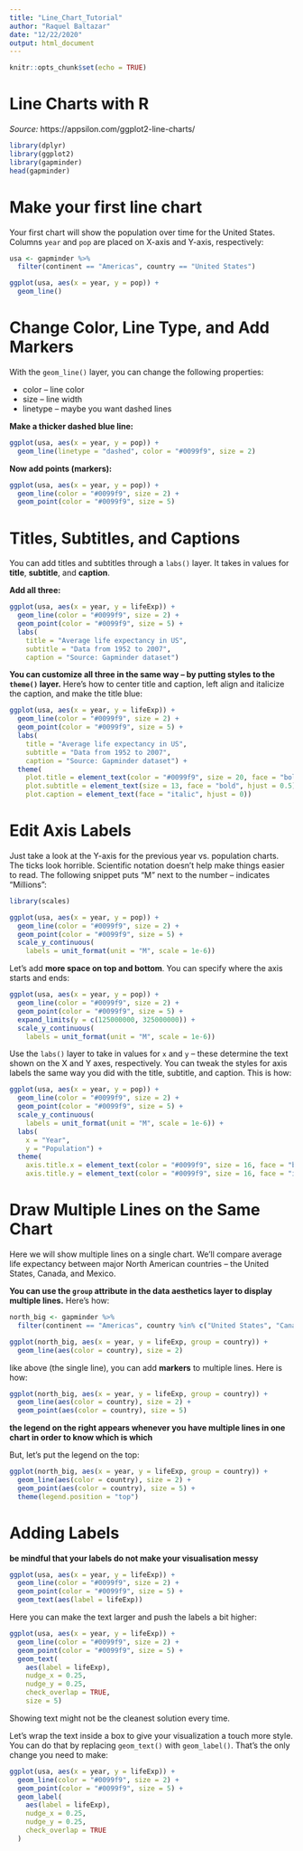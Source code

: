 ```yaml
---
title: "Line_Chart_Tutorial"
author: "Raquel Baltazar"
date: "12/22/2020"
output: html_document
---
```


```r
knitr::opts_chunk$set(echo = TRUE)
```

# Line Charts with R
*Source:* https://appsilon.com/ggplot2-line-charts/

```r
library(dplyr)
library(ggplot2)
library(gapminder)
head(gapminder)
```

# Make your first line chart

Your first chart will show the population over time for the United States. Columns `year` and `pop` are placed on X-axis and Y-axis, respectively:

```r
usa <- gapminder %>%
  filter(continent == "Americas", country == "United States")

ggplot(usa, aes(x = year, y = pop)) +
  geom_line()
```
# Change Color, Line Type, and Add Markers

With the `geom_line()` layer, you can change the following properties:

+ color – line color
+ size – line width
+ linetype – maybe you want dashed lines


**Make a thicker dashed blue line:**

```r
ggplot(usa, aes(x = year, y = pop)) +
  geom_line(linetype = "dashed", color = "#0099f9", size = 2)
```


**Now add points (markers):**
```r
ggplot(usa, aes(x = year, y = pop)) +
  geom_line(color = "#0099f9", size = 2) +
  geom_point(color = "#0099f9", size = 5)
```

# Titles, Subtitles, and Captions
You can add titles and subtitles through a `labs()` layer. It takes in values for **title**, **subtitle**, and **caption**.

**Add all three:**
```r
ggplot(usa, aes(x = year, y = lifeExp)) +
  geom_line(color = "#0099f9", size = 2) +
  geom_point(color = "#0099f9", size = 5) +
  labs(
    title = "Average life expectancy in US",
    subtitle = "Data from 1952 to 2007",
    caption = "Source: Gapminder dataset")
```
**You can customize all three in the same way – by putting styles to the `theme()` layer.** Here’s how to center title and caption, left align and italicize the caption, and make the title blue:

```r
ggplot(usa, aes(x = year, y = lifeExp)) +
  geom_line(color = "#0099f9", size = 2) +
  geom_point(color = "#0099f9", size = 5) +
  labs(
    title = "Average life expectancy in US",
    subtitle = "Data from 1952 to 2007",
    caption = "Source: Gapminder dataset") +
  theme(
    plot.title = element_text(color = "#0099f9", size = 20, face = "bold", hjust = 0.5),
    plot.subtitle = element_text(size = 13, face = "bold", hjust = 0.5),
    plot.caption = element_text(face = "italic", hjust = 0))
```

# Edit Axis Labels
Just take a look at the Y-axis for the previous year vs. population charts. The ticks look horrible. Scientific notation doesn’t help make things easier to read. The following snippet puts “M” next to the number – indicates “Millions”:

```r
library(scales)

ggplot(usa, aes(x = year, y = pop)) +
  geom_line(color = "#0099f9", size = 2) +
  geom_point(color = "#0099f9", size = 5) +
  scale_y_continuous(
    labels = unit_format(unit = "M", scale = 1e-6))
```

Let's add **more space on top and bottom**. You can specify where the axis starts and ends:

```r
ggplot(usa, aes(x = year, y = pop)) +
  geom_line(color = "#0099f9", size = 2) +
  geom_point(color = "#0099f9", size = 5) +
  expand_limits(y = c(125000000, 325000000)) +
  scale_y_continuous(
    labels = unit_format(unit = "M", scale = 1e-6))
```

Use the `labs()` layer to take in values for `x` and `y` – these determine the text shown on the X and Y axes, respectively. You can tweak the styles for axis labels the same way you did with the title, subtitle, and caption. This is how:

```r
ggplot(usa, aes(x = year, y = pop)) +
  geom_line(color = "#0099f9", size = 2) +
  geom_point(color = "#0099f9", size = 5) +
  scale_y_continuous(
    labels = unit_format(unit = "M", scale = 1e-6)) +
  labs(
    x = "Year",
    y = "Population") +
  theme(
    axis.title.x = element_text(color = "#0099f9", size = 16, face = "bold"),
    axis.title.y = element_text(color = "#0099f9", size = 16, face = "italic"))
```

# Draw Multiple Lines on the Same Chart

Here we will show multiple lines on a single chart. We’ll compare average life expectancy between major North American countries – the United States, Canada, and Mexico.

**You can use the `group` attribute in the data aesthetics layer to display multiple lines.** Here’s how:

```r
north_big <- gapminder %>%
  filter(continent == "Americas", country %in% c("United States", "Canada", "Mexico"))

ggplot(north_big, aes(x = year, y = lifeExp, group = country)) +
  geom_line(aes(color = country), size = 2)
```
like above (the single line), you can add **markers** to multiple lines. 
Here is how:

```r
ggplot(north_big, aes(x = year, y = lifeExp, group = country)) +
  geom_line(aes(color = country), size = 2) +
  geom_point(aes(color = country), size = 5)
```

**the legend on the right appears whenever you have multiple lines in one chart in order to know which is which**

But, let's put the legend on the top:

```r
ggplot(north_big, aes(x = year, y = lifeExp, group = country)) +
  geom_line(aes(color = country), size = 2) +
  geom_point(aes(color = country), size = 5) +
  theme(legend.position = "top")
```

# Adding Labels

**be mindful that your labels do not make your visualisation messy** 

```r
ggplot(usa, aes(x = year, y = lifeExp)) +
  geom_line(color = "#0099f9", size = 2) +
  geom_point(color = "#0099f9", size = 5) +
  geom_text(aes(label = lifeExp))
```

Here you can make the text larger and push the labels a bit higher:

```r
ggplot(usa, aes(x = year, y = lifeExp)) +
  geom_line(color = "#0099f9", size = 2) +
  geom_point(color = "#0099f9", size = 5) +
  geom_text(
    aes(label = lifeExp),
    nudge_x = 0.25,
    nudge_y = 0.25,
    check_overlap = TRUE,
    size = 5)
```

Showing text might not be the cleanest solution every time. 

Let's wrap the text inside a box to give your visualization a touch more style. You can do that by replacing `geom_text()` with `geom_label()`. 
That’s the only change you need to make:

```r
ggplot(usa, aes(x = year, y = lifeExp)) +
  geom_line(color = "#0099f9", size = 2) +
  geom_point(color = "#0099f9", size = 5) +
  geom_label(
    aes(label = lifeExp),
    nudge_x = 0.25,
    nudge_y = 0.25,
    check_overlap = TRUE
  )
```

